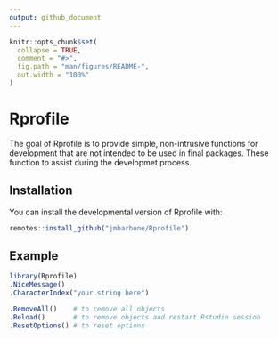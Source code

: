 ```yaml
---
output: github_document
---
```


<!-- README.md is generated from README.Rmd. Please edit that file -->

```r
knitr::opts_chunk$set(
  collapse = TRUE,
  comment = "#>",
  fig.path = "man/figures/README-",
  out.width = "100%"
)
```

# Rprofile

<!-- badges: start -->
<!-- badges: end -->

The goal of Rprofile is to provide simple, non-intrusive functions for development that are not intended to be used in final packages.
These function to assist during the developmet process.

## Installation

You can install the developmental version of Rprofile with:

``` r
remotes::install_github("jmbarbone/Rprofile")
```

## Example

```r
library(Rprofile)
.NiceMessage()
.CharacterIndex("your string here")
```

```r
.RemoveAll()    # to remove all objects
.Reload()       # to remove objects and restart Rstudio session
.ResetOptions() # to reset options
```

